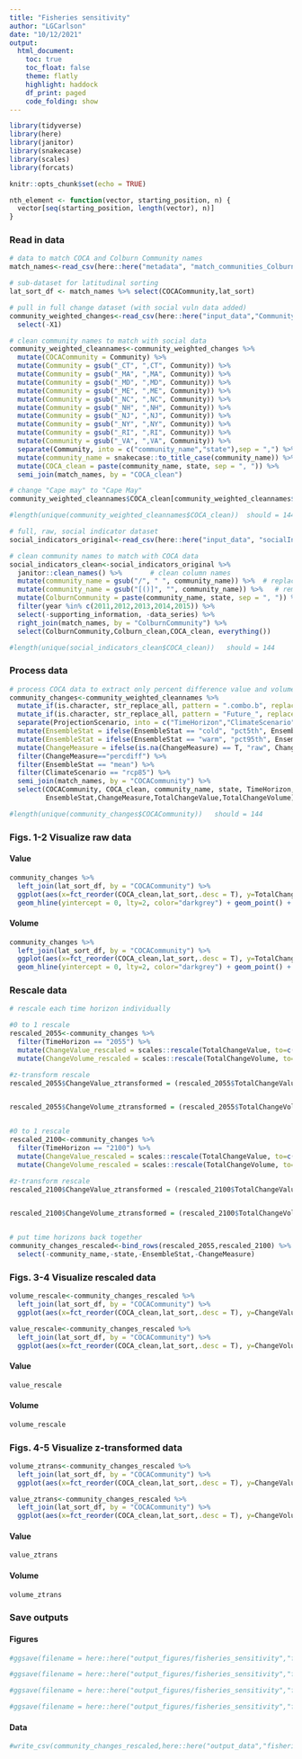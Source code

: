 ```yaml
---
title: "Fisheries sensitivity"
author: "LGCarlson"
date: "10/12/2021"
output: 
  html_document:
    toc: true
    toc_float: false
    theme: flatly
    highlight: haddock
    df_print: paged
    code_folding: show
---
```


```r

library(tidyverse)
library(here)
library(janitor)
library(snakecase)
library(scales)
library(forcats)

knitr::opts_chunk$set(echo = TRUE)

nth_element <- function(vector, starting_position, n) { 
  vector[seq(starting_position, length(vector), n)] 
}
```


### Read in data

```r
# data to match COCA and Colburn Community names
match_names<-read_csv(here::here("metadata", "match_communities_Colburn_to_COCA.csv"))

# sub-dataset for latitudinal sorting
lat_sort_df <- match_names %>% select(COCACommunity,lat_sort)

# pull in full change dataset (with social vuln data added)
community_weighted_changes<-read_csv(here::here("input_data","CommunityAggregatedWeightedChangesWithSocVulnDat_10252021.csv")) %>%  
  select(-X1) 

# clean community names to match with social data
community_weighted_cleannames<-community_weighted_changes %>% 
  mutate(COCACommunity = Community) %>% 
  mutate(Community = gsub("_CT", ",CT", Community)) %>% 
  mutate(Community = gsub("_MA", ",MA", Community)) %>% 
  mutate(Community = gsub("_MD", ",MD", Community)) %>% 
  mutate(Community = gsub("_ME", ",ME", Community)) %>% 
  mutate(Community = gsub("_NC", ",NC", Community)) %>% 
  mutate(Community = gsub("_NH", ",NH", Community)) %>% 
  mutate(Community = gsub("_NJ", ",NJ", Community)) %>% 
  mutate(Community = gsub("_NY", ",NY", Community)) %>% 
  mutate(Community = gsub("_RI", ",RI", Community)) %>% 
  mutate(Community = gsub("_VA", ",VA", Community)) %>% 
  separate(Community, into = c("community_name","state"),sep = ",") %>% 
  mutate(community_name = snakecase::to_title_case(community_name)) %>% 
  mutate(COCA_clean = paste(community_name, state, sep = ", ")) %>% 
  semi_join(match_names, by = "COCA_clean")

# change "Cape may" to "Cape May"
community_weighted_cleannames$COCA_clean[community_weighted_cleannames$COCA_clean == "Cape may, NJ"] = "Cape May, NJ"

#length(unique(community_weighted_cleannames$COCA_clean))  should = 144

```


```r
# full, raw, social indicator dataset
social_indicators_original<-read_csv(here::here("input_data", "socialIndicatorData_2011-2015_allUSA.csv")) 

# clean community names to match with COCA data
social_indicators_clean<-social_indicators_original %>% 
  janitor::clean_names() %>%       # clean column names
  mutate(community_name = gsub("/", " ", community_name)) %>%  # replace / with space
  mutate(community_name = gsub("[()]", "", community_name)) %>%   # remove parentheses
  mutate(ColburnCommunity = paste(community_name, state, sep = ", ")) %>% 
  filter(year %in% c(2011,2012,2013,2014,2015)) %>% 
  select(-supporting_information, -data_series) %>% 
  right_join(match_names, by = "ColburnCommunity") %>% 
  select(ColburnCommunity,Colburn_clean,COCA_clean, everything())  

#length(unique(social_indicators_clean$COCA_clean))   should = 144

```


### Process data

```r
# process COCA data to extract only percent difference value and volume change for RCP8.5 (keep both time horizons)
community_changes<-community_weighted_cleannames %>% 
  mutate_if(is.character, str_replace_all, pattern = ".combo.b", replacement = "") %>% 
  mutate_if(is.character, str_replace_all, pattern = "Future_", replacement = "") %>% 
  separate(ProjectionScenario, into = c("TimeHorizon","ClimateScenario","EnsembleStat","ChangeMeasure"),sep = "_", remove = F) %>% 
  mutate(EnsembleStat = ifelse(EnsembleStat == "cold", "pct5th", EnsembleStat)) %>% 
  mutate(EnsembleStat = ifelse(EnsembleStat == "warm", "pct95th", EnsembleStat)) %>% 
  mutate(ChangeMeasure = ifelse(is.na(ChangeMeasure) == T, "raw", ChangeMeasure)) %>% 
  filter(ChangeMeasure=="percdiff") %>% 
  filter(EnsembleStat == "mean") %>% 
  filter(ClimateScenario == "rcp85") %>% 
  semi_join(match_names, by = "COCACommunity") %>% 
  select(COCACommunity, COCA_clean, community_name, state, TimeHorizon,ClimateScenario,
         EnsembleStat,ChangeMeasure,TotalChangeValue,TotalChangeVolume)

#length(unique(community_changes$COCACommunity))   should = 144
```


### Figs. 1-2 Visualize raw data  {.tabset}

#### Value

```r
community_changes %>% 
  left_join(lat_sort_df, by = "COCACommunity") %>% 
  ggplot(aes(x=fct_reorder(COCA_clean,lat_sort,.desc = T), y=TotalChangeValue)) + 
  geom_hline(yintercept = 0, lty=2, color="darkgrey") + geom_point() + coord_flip() + facet_wrap(~TimeHorizon) + labs(x="",y="Value change (percent difference from baseline)", title="Value Change (%)")
```

#### Volume

```r
community_changes %>% 
  left_join(lat_sort_df, by = "COCACommunity") %>% 
  ggplot(aes(x=fct_reorder(COCA_clean,lat_sort,.desc = T), y=TotalChangeVolume)) + 
  geom_hline(yintercept = 0, lty=2, color="darkgrey") + geom_point() + coord_flip() + facet_wrap(~TimeHorizon) + labs(x="",y="Volume change (percent difference from baseline)", title="Volume Change (%)")
```


### Rescale data

```r
# rescale each time horizon individually

#0 to 1 rescale
rescaled_2055<-community_changes %>% 
  filter(TimeHorizon == "2055") %>% 
  mutate(ChangeValue_rescaled = scales::rescale(TotalChangeValue, to=c(0,1))) %>% 
  mutate(ChangeVolume_rescaled = scales::rescale(TotalChangeVolume, to=c(0,1))) 

#z-transform rescale
rescaled_2055$ChangeValue_ztransformed = (rescaled_2055$TotalChangeValue - mean(rescaled_2055$TotalChangeValue)) / sd(rescaled_2055$TotalChangeValue)


rescaled_2055$ChangeVolume_ztransformed = (rescaled_2055$TotalChangeVolume - mean(rescaled_2055$TotalChangeVolume)) / sd(rescaled_2055$TotalChangeVolume)


#0 to 1 rescale
rescaled_2100<-community_changes %>% 
  filter(TimeHorizon == "2100") %>% 
  mutate(ChangeValue_rescaled = scales::rescale(TotalChangeValue, to=c(0,1))) %>% 
  mutate(ChangeVolume_rescaled = scales::rescale(TotalChangeVolume, to=c(0,1)))

#z-transform rescale
rescaled_2100$ChangeValue_ztransformed = (rescaled_2100$TotalChangeValue - mean(rescaled_2100$TotalChangeValue)) / sd(rescaled_2100$TotalChangeValue)


rescaled_2100$ChangeVolume_ztransformed = (rescaled_2100$TotalChangeVolume - mean(rescaled_2100$TotalChangeVolume)) / sd(rescaled_2100$TotalChangeVolume)


# put time horizons back together
community_changes_rescaled<-bind_rows(rescaled_2055,rescaled_2100) %>% 
  select(-community_name,-state,-EnsembleStat,-ChangeMeasure)

```



### Figs. 3-4 Visualize rescaled data {.tabset}

```r
volume_rescale<-community_changes_rescaled %>% 
  left_join(lat_sort_df, by = "COCACommunity") %>% 
  ggplot(aes(x=fct_reorder(COCA_clean,lat_sort,.desc = T), y=ChangeValue_rescaled)) + geom_hline(yintercept = 0.5, lty=2, color="darkgrey") + geom_point() + coord_flip()  + facet_wrap(~TimeHorizon) + labs(x="",y="Value change (rescaled difference from baseline)", title="Value Change (rescaled 0 to 1)")

value_rescale<-community_changes_rescaled %>% 
  left_join(lat_sort_df, by = "COCACommunity") %>% 
  ggplot(aes(x=fct_reorder(COCA_clean,lat_sort,.desc = T), y=ChangeVolume_rescaled)) + geom_hline(yintercept = 0.5, lty=2, color="darkgrey") + geom_point() + coord_flip()  + facet_wrap(~TimeHorizon) + labs(x="",y="Volume change (rescaled difference from baseline)", title="Volume Change (rescaled 0 to 1)")
```

#### Value

```r
value_rescale
```


#### Volume

```r
volume_rescale
```





### Figs. 4-5 Visualize z-transformed data {.tabset}

```r
volume_ztrans<-community_changes_rescaled %>% 
  left_join(lat_sort_df, by = "COCACommunity") %>% 
  ggplot(aes(x=fct_reorder(COCA_clean,lat_sort,.desc = T), y=ChangeValue_ztransformed)) + geom_hline(yintercept = 0, lty=2, color="darkgrey") + geom_point() + coord_flip()  + facet_wrap(~TimeHorizon) + labs(x="",y="Value change (transformed difference from baseline)", title="Value Change (z-transformed)")

value_ztrans<-community_changes_rescaled %>% 
  left_join(lat_sort_df, by = "COCACommunity") %>% 
  ggplot(aes(x=fct_reorder(COCA_clean,lat_sort,.desc = T), y=ChangeVolume_ztransformed)) + geom_hline(yintercept = 0, lty=2, color="darkgrey")+ geom_point() + coord_flip()  + facet_wrap(~TimeHorizon) + labs(x="",y="Volume change (transformed difference from baseline)", title="Volume Change (z-transformed)")
```

#### Value

```r
value_ztrans
```

#### Volume

```r
volume_ztrans
```




### Save outputs

#### Figures
```r
#ggsave(filename = here::here("output_figures/fisheries_sensitivity","fisheries_sensitivity_volume_rescale.pdf"), plot = volume_rescale, height = 18,width = 10)

#ggsave(filename = here::here("output_figures/fisheries_sensitivity","fisheries_sensitivity_value_rescale.pdf"), plot = value_rescale, height = 18,width = 10)

#ggsave(filename = here::here("output_figures/fisheries_sensitivity","fisheries_sensitivity_volume_ztrans.pdf"), plot = volume_ztrans, height = 18,width = 10)

#ggsave(filename = here::here("output_figures/fisheries_sensitivity","fisheries_sensitivity_value_ztrans.pdf"), plot = value_ztrans, height = 18,width = 10)

```


#### Data

```r
#write_csv(community_changes_rescaled,here::here("output_data","fisheries_sensitivity_percdiff.csv"))
```



